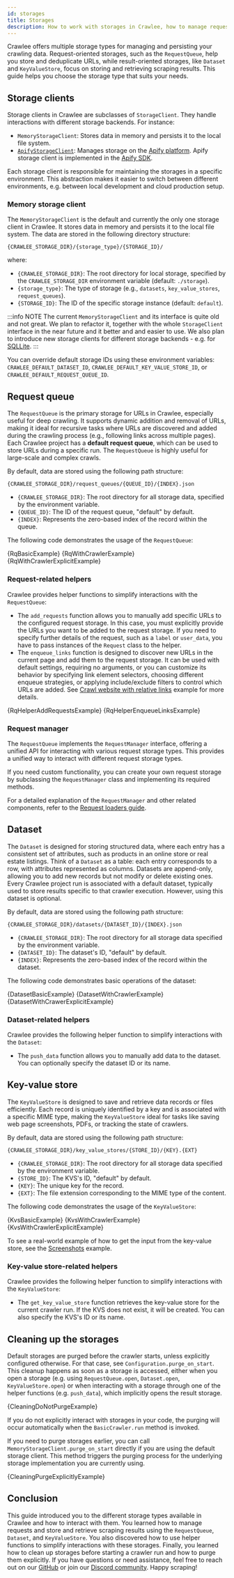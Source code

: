 ```yaml
---
id: storages
title: Storages
description: How to work with storages in Crawlee, how to manage requests and how to store and retrieve scraping results.
---
```







Crawlee offers multiple storage types for managing and persisting your crawling data. Request-oriented storages, such as the <ApiLink to="class/RequestQueue">`RequestQueue`</ApiLink>, help you store and deduplicate URLs, while result-oriented storages, like <ApiLink to="class/Dataset">`Dataset`</ApiLink> and <ApiLink to="class/KeyValueStore">`KeyValueStore`</ApiLink>, focus on storing and retrieving scraping results. This guide helps you choose the storage type that suits your needs.

## Storage clients

Storage clients in Crawlee are subclasses of <ApiLink to="class/StorageClient">`StorageClient`</ApiLink>. They handle interactions with different storage backends. For instance:

- <ApiLink to="class/MemoryStorageClient">`MemoryStorageClient`</ApiLink>: Stores data in memory and persists it to the local file system.
- [`ApifyStorageClient`](https://docs.apify.com/sdk/python/reference/class/ApifyStorageClient): Manages storage on the [Apify platform](https://apify.com). Apify storage client is implemented in the [Apify SDK](https://github.com/apify/apify-sdk-python).

Each storage client is responsible for maintaining the storages in a specific environment. This abstraction makes it easier to switch between different environments, e.g. between local development and cloud production setup.

### Memory storage client

The <ApiLink to="class/MemoryStorageClient">`MemoryStorageClient`</ApiLink> is the default and currently the only one storage client in Crawlee. It stores data in memory and persists it to the local file system. The data are stored in the following directory structure:

```text
{CRAWLEE_STORAGE_DIR}/{storage_type}/{STORAGE_ID}/
```

where:

- `{CRAWLEE_STORAGE_DIR}`: The root directory for local storage, specified by the `CRAWLEE_STORAGE_DIR` environment variable (default: `./storage`).
- `{storage_type}`: The type of storage (e.g., `datasets`, `key_value_stores`, `request_queues`).
- `{STORAGE_ID}`: The ID of the specific storage instance (default: `default`).

:::info NOTE
The current <ApiLink to="class/MemoryStorageClient">`MemoryStorageClient`</ApiLink> and its interface is quite old and not great. We plan to refactor it, together with the whole <ApiLink to="class/StorageClient">`StorageClient`</ApiLink> interface in the near future and it better and and easier to use. We also plan to introduce new storage clients for different storage backends - e.g. for [SQLLite](https://sqlite.org/).
:::

You can override default storage IDs using these environment variables: `CRAWLEE_DEFAULT_DATASET_ID`, `CRAWLEE_DEFAULT_KEY_VALUE_STORE_ID`, or `CRAWLEE_DEFAULT_REQUEST_QUEUE_ID`.

## Request queue

The <ApiLink to="class/RequestQueue">`RequestQueue`</ApiLink> is the primary storage for URLs in Crawlee, especially useful for deep crawling. It supports dynamic addition and removal of URLs, making it ideal for recursive tasks where URLs are discovered and added during the crawling process (e.g., following links across multiple pages). Each Crawlee project has a **default request queue**, which can be used to store URLs during a specific run. The <ApiLink to="class/RequestQueue">`RequestQueue`</ApiLink> is highly useful for large-scale and complex crawls.

By default, data are stored using the following path structure:

```text
{CRAWLEE_STORAGE_DIR}/request_queues/{QUEUE_ID}/{INDEX}.json
```

- `{CRAWLEE_STORAGE_DIR}`: The root directory for all storage data, specified by the environment variable.
- `{QUEUE_ID}`: The ID of the request queue, "default" by default.
- `{INDEX}`: Represents the zero-based index of the record within the queue.

The following code demonstrates the usage of the <ApiLink to="class/RequestQueue">`RequestQueue`</ApiLink>:

<Tabs groupId="request_queue">
    <TabItem value="request_queue_basic_example" label="Basic usage" default>
        <CodeBlock className="language-python">
            {RqBasicExample}
        </CodeBlock>
    </TabItem>
    <TabItem value="request_queue_with_crawler" label="Usage with Crawler">
        <CodeBlock className="language-python">
            {RqWithCrawlerExample}
        </CodeBlock>
    </TabItem>
    <TabItem value="request_queue_with_crawler_explicit" label="Explicit usage with Crawler" default>
        <CodeBlock className="language-python">
            {RqWithCrawlerExplicitExample}
        </CodeBlock>
    </TabItem>
</Tabs>

### Request-related helpers

Crawlee provides helper functions to simplify interactions with the <ApiLink to="class/RequestQueue">`RequestQueue`</ApiLink>:

- The <ApiLink to="class/AddRequestsFunction">`add_requests`</ApiLink> function allows you to manually add specific URLs to the configured request storage. In this case, you must explicitly provide the URLs you want to be added to the request storage. If you need to specify further details of the request, such as a `label` or `user_data`, you have to pass instances of the <ApiLink to="class/Request">`Request`</ApiLink> class to the helper.
- The <ApiLink to="class/EnqueueLinksFunction">`enqueue_links`</ApiLink> function is designed to discover new URLs in the current page and add them to the request storage. It can be used with default settings, requiring no arguments, or you can customize its behavior by specifying link element selectors, choosing different enqueue strategies, or applying include/exclude filters to control which URLs are added. See [Crawl website with relative links](../examples/crawl-website-with-relative-links) example for more details.

<Tabs groupId="request_helpers">
    <TabItem value="request_helper_add_requests" label="Add requests" default>
        <CodeBlock className="language-python">
            {RqHelperAddRequestsExample}
        </CodeBlock>
    </TabItem>
    <TabItem value="request_helper_enqueue_links" label="Enqueue links">
        <CodeBlock className="language-python">
            {RqHelperEnqueueLinksExample}
        </CodeBlock>
    </TabItem>
</Tabs>

### Request manager

The <ApiLink to="class/RequestQueue">`RequestQueue`</ApiLink> implements the <ApiLink to="class/RequestManager">`RequestManager`</ApiLink> interface, offering a unified API for interacting with various request storage types. This provides a unified way to interact with different request storage types.

If you need custom functionality, you can create your own request storage by subclassing the <ApiLink to="class/RequestManager">`RequestManager`</ApiLink> class and implementing its required methods.

For a detailed explanation of the <ApiLink to="class/RequestManager">`RequestManager`</ApiLink> and other related components, refer to the [Request loaders guide](https://crawlee.dev/python/docs/guides/request-loaders).

## Dataset

The <ApiLink to="class/Dataset">`Dataset`</ApiLink> is designed for storing structured data, where each entry has a consistent set of attributes, such as products in an online store or real estate listings. Think of a <ApiLink to="class/Dataset">`Dataset`</ApiLink> as a table: each entry corresponds to a row, with attributes represented as columns. Datasets are append-only, allowing you to add new records but not modify or delete existing ones. Every Crawlee project run is associated with a default dataset, typically used to store results specific to that crawler execution. However, using this dataset is optional.

By default, data are stored using the following path structure:

```text
{CRAWLEE_STORAGE_DIR}/datasets/{DATASET_ID}/{INDEX}.json
```
- `{CRAWLEE_STORAGE_DIR}`: The root directory for all storage data specified by the environment variable.
- `{DATASET_ID}`: The dataset's ID, "default" by default.
- `{INDEX}`: Represents the zero-based index of the record within the dataset.

The following code demonstrates basic operations of the dataset:

<Tabs groupId="dataset_storage">
    <TabItem value="dataset_basic_example" label="Basic usage" default>
        <CodeBlock className="language-python">
            {DatasetBasicExample}
        </CodeBlock>
    </TabItem>
    <TabItem value="dataset_with_crawler" label="Usage with Crawler">
        <CodeBlock className="language-python">
            {DatasetWithCrawlerExample}
        </CodeBlock>
    </TabItem>
    <TabItem value="dataset_with_crawler_explicit" label="Explicit usage with Crawler" default>
        <CodeBlock className="language-python">
            {DatasetWithCrawerExplicitExample}
        </CodeBlock>
    </TabItem>
</Tabs>

### Dataset-related helpers

Crawlee provides the following helper function to simplify interactions with the <ApiLink to="class/Dataset">`Dataset`</ApiLink>:

- The <ApiLink to="class/PushDataFunction">`push_data`</ApiLink> function allows you to manually add data to the dataset. You can optionally specify the dataset ID or its name.

## Key-value store

The <ApiLink to="class/KeyValueStore">`KeyValueStore`</ApiLink> is designed to save and retrieve data records or files efficiently. Each record is uniquely identified by a key and is associated with a specific MIME type, making the <ApiLink to="class/KeyValueStore">`KeyValueStore`</ApiLink> ideal for tasks like saving web page screenshots, PDFs, or tracking the state of crawlers.

By default, data are stored using the following path structure:

```text
{CRAWLEE_STORAGE_DIR}/key_value_stores/{STORE_ID}/{KEY}.{EXT}
```
- `{CRAWLEE_STORAGE_DIR}`: The root directory for all storage data specified by the environment variable.
- `{STORE_ID}`: The KVS's ID, "default" by default.
- `{KEY}`: The unique key for the record.
- `{EXT}`: The file extension corresponding to the MIME type of the content.

The following code demonstrates the usage of the <ApiLink to="class/KeyValueStore">`KeyValueStore`</ApiLink>:

<Tabs groupId="kv_storage">
    <TabItem value="kvs_basic_example" label="Basic usage" default>
        <CodeBlock className="language-python">
            {KvsBasicExample}
        </CodeBlock>
    </TabItem>
    <TabItem value="kvs_with_crawler" label="Usage with Crawler">
        <CodeBlock className="language-python">
            {KvsWithCrawlerExample}
        </CodeBlock>
    </TabItem>
    <TabItem value="kvs_with_crawler_explicit" label="Explicit usage with Crawler" default>
        <CodeBlock className="language-python">
            {KvsWithCrawlerExplicitExample}
        </CodeBlock>
    </TabItem>
</Tabs>

To see a real-world example of how to get the input from the key-value store, see the [Screenshots](https://crawlee.dev/python/docs/examples/capture-screenshots-using-playwright) example.

### Key-value store-related helpers

Crawlee provides the following helper function to simplify interactions with the <ApiLink to="class/KeyValueStore">`KeyValueStore`</ApiLink>:

- The <ApiLink to="class/GetKeyValueStoreFunction">`get_key_value_store`</ApiLink> function retrieves the key-value store for the current crawler run. If the KVS does not exist, it will be created. You can also specify the KVS's ID or its name.

## Cleaning up the storages

Default storages are purged before the crawler starts, unless explicitly configured otherwise. For that case, see <ApiLink to="class/Configuration#purge_on_start">`Configuration.purge_on_start`</ApiLink>. This cleanup happens as soon as a storage is accessed, either when you open a storage (e.g. using <ApiLink to="class/RequestQueue#open">`RequestQueue.open`</ApiLink>, <ApiLink to="class/Dataset#open">`Dataset.open`</ApiLink>, <ApiLink to="class/KeyValueStore#open">`KeyValueStore.open`</ApiLink>) or when interacting with a storage through one of the helper functions (e.g. <ApiLink to="class/PushDataFunction">`push_data`</ApiLink>), which implicitly opens the result storage.

<CodeBlock className="language-python">
    {CleaningDoNotPurgeExample}
</CodeBlock>

If you do not explicitly interact with storages in your code, the purging will occur automatically when the <ApiLink to="class/BasicCrawler#run">`BasicCrawler.run`</ApiLink> method is invoked.

If you need to purge storages earlier, you can call <ApiLink to="class/MemoryStorageClient#purge_on_start">`MemoryStorageClient.purge_on_start`</ApiLink> directly if you are using the default storage client. This method triggers the purging process for the underlying storage implementation you are currently using.

<CodeBlock className="language-python">
    {CleaningPurgeExplicitlyExample}
</CodeBlock>

## Conclusion

This guide introduced you to the different storage types available in Crawlee and how to interact with them. You learned how to manage requests and store and retrieve scraping results using the `RequestQueue`, `Dataset`, and `KeyValueStore`. You also discovered how to use helper functions to simplify interactions with these storages. Finally, you learned how to clean up storages before starting a crawler run and how to purge them explicitly. If you have questions or need assistance, feel free to reach out on our [GitHub](https://github.com/apify/crawlee-python) or join our [Discord community](https://discord.com/invite/jyEM2PRvMU). Happy scraping!
